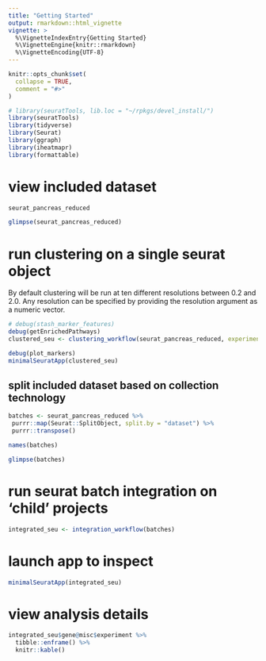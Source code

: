 ```yaml
---
title: "Getting Started"
output: rmarkdown::html_vignette
vignette: >
  %\VignetteIndexEntry{Getting Started}
  %\VignetteEngine{knitr::rmarkdown}
  %\VignetteEncoding{UTF-8}
---
```


```r
knitr::opts_chunk$set(
  collapse = TRUE,
  comment = "#>"
)
```

```r
# library(seuratTools, lib.loc = "~/rpkgs/devel_install/")
library(seuratTools)
library(tidyverse)
library(Seurat)
library(ggraph)
library(iheatmapr)
library(formattable)
```

# view included dataset 

```r
seurat_pancreas_reduced

glimpse(seurat_pancreas_reduced)
```

# run clustering on a single seurat object

By default clustering will be run at ten different resolutions between 0.2 and 2.0. Any resolution can be specified by providing the resolution argument as a numeric vector.

```r
# debug(stash_marker_features)
debug(getEnrichedPathways)
clustered_seu <- clustering_workflow(seurat_pancreas_reduced, experiment_name = "seurat_pancreas", organism = "human")
```

```r
debug(plot_markers)
minimalSeuratApp(clustered_seu)
```

## split included dataset based on collection technology 

```r
batches <- seurat_pancreas_reduced %>%
 purrr::map(Seurat::SplitObject, split.by = "dataset") %>%
 purrr::transpose()

names(batches)

glimpse(batches)

```

# run seurat batch integration on 'child' projects

```r
integrated_seu <- integration_workflow(batches)
```

# launch app to inspect

```r

minimalSeuratApp(integrated_seu)

```

# view analysis details

```r
integrated_seu$gene@misc$experiment %>% 
  tibble::enframe() %>% 
  knitr::kable()
```
